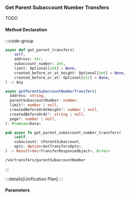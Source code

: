 ### Get Parent Subaccount Number Transfers

TODO

#### Method Declaration

:::code-group

```python [Python]
async def get_parent_transfers(
    self,
    address: str,
    subaccount_number: int,
    limit: Optional[int] = None,
    created_before_or_at_height: Optional[int] = None,
    created_before_or_at: Optional[str] = None,
) -> Any
```

```typescript [TypeScript]
async getParentSubaccountNumberTransfers(
  address: string,
  parentSubaccountNumber: number,
  limit?: number | null,
  createdBeforeOrAtHeight?: number | null,
  createdBeforeOrAt?: string | null,
  page?: number | null,
): Promise<Data>
```

```rust [Rust]
pub async fn get_parent_subaccount_number_transfers(
    &self,
    subaccount: &ParentSubaccount,
    opts: Option<GetTransfersOpts>,
) -> Result<Vec<TransferResponseObject>, Error>
```

```url [API]
/v4/transfers/parentSubaccountNumber
```

:::

:::details[Unification Plan]
:::

#### Parameters
